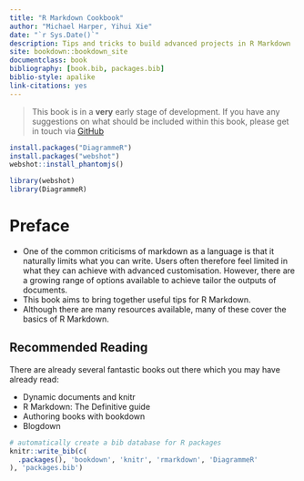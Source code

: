 ```yaml
--- 
title: "R Markdown Cookbook"
author: "Michael Harper, Yihui Xie"
date: "`r Sys.Date()`"
description: Tips and tricks to build advanced projects in R Markdown
site: bookdown::bookdown_site
documentclass: book
bibliography: [book.bib, packages.bib]
biblio-style: apalike
link-citations: yes
---
```


> This book is in a **very** early stage of development. If you have any suggestions on what should be included within this book, please get in touch via [GitHub](https://github.com/mikey-harper/rmarkdown-cookbook)

```r
install.packages("DiagrammeR")
install.packages("webshot")
webshot::install_phantomjs()

library(webshot)
library(DiagrammeR)
```

# Preface {-}

- One of the common criticisms of markdown as a language is that it naturally limits what you can write. Users often therefore feel limited in what they can achieve with advanced customisation. However, there are a growing range of options available to achieve tailor the outputs of documents.
- This book aims to bring together useful tips for R Markdown.
- Although there are many resources available, many of these cover the basics of R Markdown.

## Recommended Reading {-}

There are already several fantastic books out there which you may have already read:

- Dynamic documents and knitr
- R Markdown: The Definitive guide
- Authoring books with bookdown
- Blogdown

```r
# automatically create a bib database for R packages
knitr::write_bib(c(
  .packages(), 'bookdown', 'knitr', 'rmarkdown', 'DiagrammeR'
), 'packages.bib')
```

